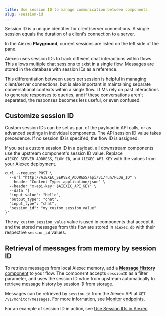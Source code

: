 ```yaml
---
title: Use session ID to manage communication between components
slug: /session-id
---
```


Session ID is a unique identifier for client/server connections. A single session equals the duration of a client's connection to a server.

In the Aiexec **Playground**, current sessions are listed on the left side of the pane.

Aiexec uses session IDs to track different chat interactions within flows. This allows multiple chat sessions to exist in a single flow. Messages are stored in the database with session IDs as a reference.

This differentiation between users per session is helpful in managing client/server connections, but is also important in maintaining separate conversational contexts within a single flow. LLMs rely on past interactions to generate responses to queries, and if these conversations aren't separated, the responses becomes less useful, or even confused.

## Customize session ID

Custom session IDs can be set as part of the payload in API calls, or as advanced settings in individual components. The API session ID value takes precedence. If no session ID is specified, the flow ID is assigned.

If you set a custom session ID in a payload, all downstream components use the upstream component's session ID value.
Replace `AIEXEC_SERVER_ADDRESS`, `FLOW_ID`, and `AIEXEC_API_KEY` with the values from your Aiexec deployment.
```
curl --request POST \
  --url "http://AIEXEC_SERVER_ADDRESS/api/v1/run/FLOW_ID" \
  --header "Content-Type: application/json" \
  --header "x-api-key: $AIEXEC_API_KEY" \
  --data '{
  "input_value": "Hello",
  "output_type": "chat",
  "input_type": "chat",
  "session_id": "my_custom_session_value"
}'
```

The `my_custom_session_value` value is used in components that accept it, and the stored messages from this flow are stored in `aiexec.db` with their respective `session_id` values.

## Retrieval of messages from memory by session ID

To retrieve messages from local Aiexec memory, add a [**Message History** component](/components-helpers#message-history) to your flow.
The component accepts `sessionID` as a filter parameter, and uses the session ID value from upstream automatically to retrieve message history by session ID from storage.

Messages can be retrieved by `session_id` from the Aiexec API at `GET /v1/monitor/messages`. For more information, see [Monitor endpoints](https://docs.khulnasoft.com/api-monitor).

For an example of session ID in action, see [Use Session IDs in Aiexec](https://www.youtube.com/watch?v=nJiF_eF21MY).